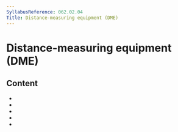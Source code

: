 ```yaml
---
SyllabusReference: 062.02.04
Title: Distance-measuring equipment (DME)
---
```


# Distance-measuring equipment (DME)

## Content

- <Link href="062.02.04.01" />
- <Link href="062.02.04.02" />
- <Link href="062.02.04.03" />
- <Link href="062.02.04.04" />
- <Link href="062.02.04.05" />
